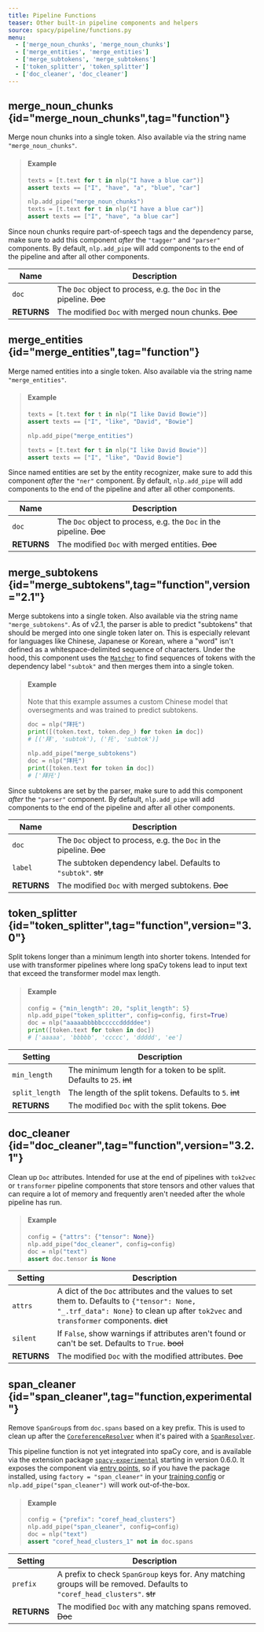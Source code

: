 ```yaml
---
title: Pipeline Functions
teaser: Other built-in pipeline components and helpers
source: spacy/pipeline/functions.py
menu:
  - ['merge_noun_chunks', 'merge_noun_chunks']
  - ['merge_entities', 'merge_entities']
  - ['merge_subtokens', 'merge_subtokens']
  - ['token_splitter', 'token_splitter']
  - ['doc_cleaner', 'doc_cleaner']
---
```


## merge_noun_chunks {id="merge_noun_chunks",tag="function"}

Merge noun chunks into a single token. Also available via the string name
`"merge_noun_chunks"`.

> #### Example
>
> ```python
> texts = [t.text for t in nlp("I have a blue car")]
> assert texts == ["I", "have", "a", "blue", "car"]
>
> nlp.add_pipe("merge_noun_chunks")
> texts = [t.text for t in nlp("I have a blue car")]
> assert texts == ["I", "have", "a blue car"]
> ```

<Infobox variant="warning">

Since noun chunks require part-of-speech tags and the dependency parse, make
sure to add this component _after_ the `"tagger"` and `"parser"` components. By
default, `nlp.add_pipe` will add components to the end of the pipeline and after
all other components.

</Infobox>

| Name        | Description                                                          |
| ----------- | -------------------------------------------------------------------- |
| `doc`       | The `Doc` object to process, e.g. the `Doc` in the pipeline. ~~Doc~~ |
| **RETURNS** | The modified `Doc` with merged noun chunks. ~~Doc~~                  |

## merge_entities {id="merge_entities",tag="function"}

Merge named entities into a single token. Also available via the string name
`"merge_entities"`.

> #### Example
>
> ```python
> texts = [t.text for t in nlp("I like David Bowie")]
> assert texts == ["I", "like", "David", "Bowie"]
>
> nlp.add_pipe("merge_entities")
>
> texts = [t.text for t in nlp("I like David Bowie")]
> assert texts == ["I", "like", "David Bowie"]
> ```

<Infobox variant="warning">

Since named entities are set by the entity recognizer, make sure to add this
component _after_ the `"ner"` component. By default, `nlp.add_pipe` will add
components to the end of the pipeline and after all other components.

</Infobox>

| Name        | Description                                                          |
| ----------- | -------------------------------------------------------------------- |
| `doc`       | The `Doc` object to process, e.g. the `Doc` in the pipeline. ~~Doc~~ |
| **RETURNS** | The modified `Doc` with merged entities. ~~Doc~~                     |

## merge_subtokens {id="merge_subtokens",tag="function",version="2.1"}

Merge subtokens into a single token. Also available via the string name
`"merge_subtokens"`. As of v2.1, the parser is able to predict "subtokens" that
should be merged into one single token later on. This is especially relevant for
languages like Chinese, Japanese or Korean, where a "word" isn't defined as a
whitespace-delimited sequence of characters. Under the hood, this component uses
the [`Matcher`](/api/matcher) to find sequences of tokens with the dependency
label `"subtok"` and then merges them into a single token.

> #### Example
>
> Note that this example assumes a custom Chinese model that oversegments and
> was trained to predict subtokens.
>
> ```python
> doc = nlp("拜托")
> print([(token.text, token.dep_) for token in doc])
> # [('拜', 'subtok'), ('托', 'subtok')]
>
> nlp.add_pipe("merge_subtokens")
> doc = nlp("拜托")
> print([token.text for token in doc])
> # ['拜托']
> ```

<Infobox variant="warning">

Since subtokens are set by the parser, make sure to add this component _after_
the `"parser"` component. By default, `nlp.add_pipe` will add components to the
end of the pipeline and after all other components.

</Infobox>

| Name        | Description                                                          |
| ----------- | -------------------------------------------------------------------- |
| `doc`       | The `Doc` object to process, e.g. the `Doc` in the pipeline. ~~Doc~~ |
| `label`     | The subtoken dependency label. Defaults to `"subtok"`. ~~str~~       |
| **RETURNS** | The modified `Doc` with merged subtokens. ~~Doc~~                    |

## token_splitter {id="token_splitter",tag="function",version="3.0"}

Split tokens longer than a minimum length into shorter tokens. Intended for use
with transformer pipelines where long spaCy tokens lead to input text that
exceed the transformer model max length.

> #### Example
>
> ```python
> config = {"min_length": 20, "split_length": 5}
> nlp.add_pipe("token_splitter", config=config, first=True)
> doc = nlp("aaaaabbbbbcccccdddddee")
> print([token.text for token in doc])
> # ['aaaaa', 'bbbbb', 'ccccc', 'ddddd', 'ee']
> ```

| Setting        | Description                                                           |
| -------------- | --------------------------------------------------------------------- |
| `min_length`   | The minimum length for a token to be split. Defaults to `25`. ~~int~~ |
| `split_length` | The length of the split tokens. Defaults to `5`. ~~int~~              |
| **RETURNS**    | The modified `Doc` with the split tokens. ~~Doc~~                     |

## doc_cleaner {id="doc_cleaner",tag="function",version="3.2.1"}

Clean up `Doc` attributes. Intended for use at the end of pipelines with
`tok2vec` or `transformer` pipeline components that store tensors and other
values that can require a lot of memory and frequently aren't needed after the
whole pipeline has run.

> #### Example
>
> ```python
> config = {"attrs": {"tensor": None}}
> nlp.add_pipe("doc_cleaner", config=config)
> doc = nlp("text")
> assert doc.tensor is None
> ```

| Setting     | Description                                                                                                                                                                         |
| ----------- | ----------------------------------------------------------------------------------------------------------------------------------------------------------------------------------- |
| `attrs`     | A dict of the `Doc` attributes and the values to set them to. Defaults to `{"tensor": None, "_.trf_data": None}` to clean up after `tok2vec` and `transformer` components. ~~dict~~ |
| `silent`    | If `False`, show warnings if attributes aren't found or can't be set. Defaults to `True`. ~~bool~~                                                                                  |
| **RETURNS** | The modified `Doc` with the modified attributes. ~~Doc~~                                                                                                                            |

## span_cleaner {id="span_cleaner",tag="function,experimental"}

Remove `SpanGroup`s from `doc.spans` based on a key prefix. This is used to
clean up after the [`CoreferenceResolver`](/api/coref) when it's paired with a
[`SpanResolver`](/api/span-resolver).

<Infobox title="Important note" variant="warning">

This pipeline function is not yet integrated into spaCy core, and is available
via the extension package
[`spacy-experimental`](https://github.com/explosion/spacy-experimental) starting
in version 0.6.0. It exposes the component via
[entry points](/usage/saving-loading/#entry-points), so if you have the package
installed, using `factory = "span_cleaner"` in your
[training config](/usage/training#config) or `nlp.add_pipe("span_cleaner")` will
work out-of-the-box.

</Infobox>

> #### Example
>
> ```python
> config = {"prefix": "coref_head_clusters"}
> nlp.add_pipe("span_cleaner", config=config)
> doc = nlp("text")
> assert "coref_head_clusters_1" not in doc.spans
> ```

| Setting     | Description                                                                                                               |
| ----------- | ------------------------------------------------------------------------------------------------------------------------- |
| `prefix`    | A prefix to check `SpanGroup` keys for. Any matching groups will be removed. Defaults to `"coref_head_clusters"`. ~~str~~ |
| **RETURNS** | The modified `Doc` with any matching spans removed. ~~Doc~~                                                               |
